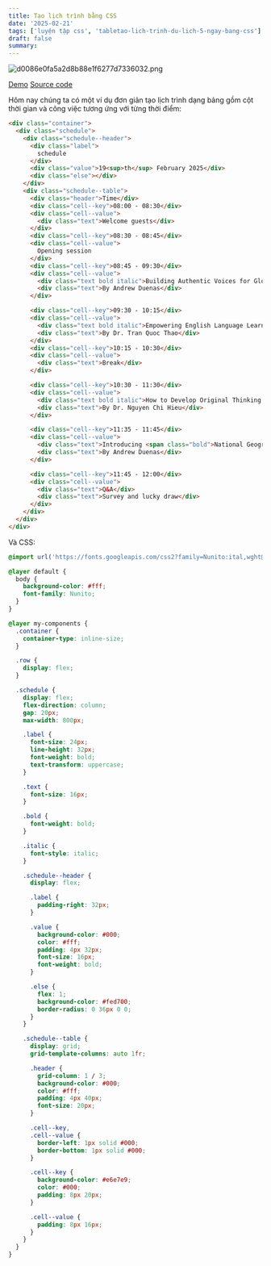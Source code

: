```yaml
---
title: Tạo lịch trình bằng CSS
date: '2025-02-21'
tags: ['luyện tập css', 'tabletao-lich-trinh-du-lich-5-ngay-bang-css']
draft: false
summary:
---
```


![d0086e0fa5a2d8b88e1f6277d7336032.png](/static/images/55450068-aeef-48d9-84c8-c2dd83d5d121/c61ba230a24d4f068220f636320d2cf9.png)

[Demo](https://haingdc.github.io/schedule/)
[Source code](https://github.com/haingdc/schedule)

Hôm nay chúng ta có một ví dụ đơn giản tạo lịch trình dạng bảng gồm cột thời gian và công việc tương ứng với từng thời điểm:

```html
<div class="container">
  <div class="schedule">
    <div class="schedule--header">
      <div class="label">
        schedule
      </div>
      <div class="value">19<sup>th</sup> February 2025</div>
      <div class="else"></div>
    </div>
    <div class="schedule--table">
      <div class="header">Time</div>
      <div class="cell--key">08:00 - 08:30</div>
      <div class="cell--value">
        <div class="text">Welcome guests</div>
      </div>
      <div class="cell--key">08:30 - 08:45</div>
      <div class="cell--value">
        Opening session
      </div>
      <div class="cell--key">08:45 - 09:30</div>
      <div class="cell--value">
        <div class="text bold italic">Building Authentic Voices for Global Students</div>
        <div class="text">By Andrew Duenas</div>
      </div>

      <div class="cell--key">09:30 - 10:15</div>
      <div class="cell--value">
        <div class="text bold italic">Empowering English Language Learners via Authentic Materials</div>
        <div class="text">By Dr. Tran Quoc Thao</div>
      </div>
      <div class="cell--key">10:15 - 10:30</div>
      <div class="cell--value">
        <div class="text">Break</div>
      </div>

      <div class="cell--key">10:30 - 11:30</div>
      <div class="cell--value">
        <div class="text bold italic">How to Develop Original Thinking in Students' Communication</div>
        <div class="text">By Dr. Nguyen Chi Hieu</div>
      </div>

      <div class="cell--key">11:35 - 11:45</div>
      <div class="cell--value">
        <div class="text">Introducing <span class="bold">National Geographic Learning Program: Voices</span></div>
        <div class="text">By Andrew Duenas</div>
      </div>

      <div class="cell--key">11:45 - 12:00</div>
      <div class="cell--value">
        <div class="text">Q&A</div>
        <div class="text">Survey and lucky draw</div>
      </div>
    </div>
  </div>
</div>
```

Và CSS:

```css
@import url('https://fonts.googleapis.com/css2?family=Nunito:ital,wght@0,400;0,700;1,400;1,700&display=swap');

@layer default {
  body {
    background-color: #fff;
    font-family: Nunito;
  }
}

@layer my-components {
  .container {
    container-type: inline-size;
  }

  .row {
    display: flex;
  }

  .schedule {
    display: flex;
    flex-direction: column;
    gap: 20px;
    max-width: 800px;

    .label {
      font-size: 24px;
      line-height: 32px;
      font-weight: bold;
      text-transform: uppercase;
    }

    .text {
      font-size: 16px;
    }

    .bold {
      font-weight: bold;
    }

    .italic {
      font-style: italic;
    }

    .schedule--header {
      display: flex;

      .label {
        padding-right: 32px;
      }

      .value {
        background-color: #000;
        color: #fff;
        padding: 4px 32px;
        font-size: 16px;
        font-weight: bold;
      }

      .else {
        flex: 1;
        background-color: #fed700;
        border-radius: 0 36px 0 0;
      }
    }

    .schedule--table {
      display: grid;
      grid-template-columns: auto 1fr;

      .header {
        grid-column: 1 / 3;
        background-color: #000;
        color: #fff;
        padding: 4px 40px;
        font-size: 20px;
      }

      .cell--key,
      .cell--value {
        border-left: 1px solid #000;
        border-bottom: 1px solid #000;
      }

      .cell--key {
        background-color: #e6e7e9;
        color: #000;
        padding: 8px 20px;
      }

      .cell--value {
        padding: 8px 16px;
      }
    }
  }
}
```

